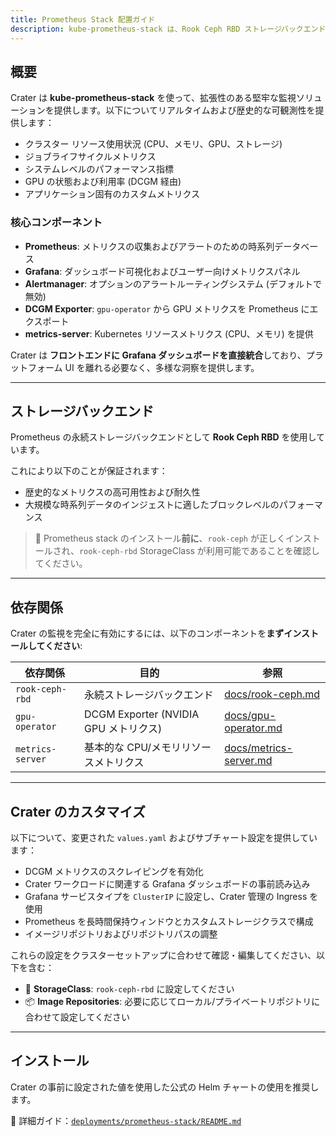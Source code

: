 ```yaml
---
title: Prometheus Stack 配置ガイド
description: kube-prometheus-stack は、Rook Ceph RBD ストレージバックエンドを用いて、GPU、ジョブライフサイクル、クラスターメトリクスを含む包括的な監視を提供します。
---
```


## 概要

Crater は **kube-prometheus-stack** を使って、拡張性のある堅牢な監視ソリューションを提供します。以下についてリアルタイムおよび歴史的な可観測性を提供します：

- クラスター リソース使用状況 (CPU、メモリ、GPU、ストレージ)
- ジョブライフサイクルメトリクス
- システムレベルのパフォーマンス指標
- GPU の状態および利用率 (DCGM 経由)
- アプリケーション固有のカスタムメトリクス

### 核心コンポーネント

- **Prometheus**: メトリクスの収集およびアラートのための時系列データベース
- **Grafana**: ダッシュボード可視化およびユーザー向けメトリクスパネル
- **Alertmanager**: オプションのアラートルーティングシステム (デフォルトで無効)
- **DCGM Exporter**: `gpu-operator` から GPU メトリクスを Prometheus にエクスポート
- **metrics-server**: Kubernetes リソースメトリクス (CPU、メモリ) を提供

Crater は **フロントエンドに Grafana ダッシュボードを直接統合**しており、プラットフォーム UI を離れる必要なく、多様な洞察を提供します。

---

## ストレージバックエンド

Prometheus の永続ストレージバックエンドとして **Rook Ceph RBD** を使用しています。

これにより以下のことが保証されます：

- 歴史的なメトリクスの高可用性および耐久性
- 大規模な時系列データのインジェストに適したブロックレベルのパフォーマンス

> 📌 Prometheus stack のインストール**前に**、`rook-ceph` が正しくインストールされ、`rook-ceph-rbd` StorageClass が利用可能であることを確認してください。

---

## 依存関係

Crater の監視を完全に有効にするには、以下のコンポーネントを**まずインストールしてください**:

| 依存関係          | 目的                                           | 参照                                                                 |
|-------------------|------------------------------------------------|---------------------------------------------------------------------|
| `rook-ceph-rbd`   | 永続ストレージバックエンド                       | [docs/rook-ceph.md](./rook-ceph.md)                                 |
| `gpu-operator`    | DCGM Exporter (NVIDIA GPU メトリクス)           | [docs/gpu-operator.md](./gpu-operator.md)                           |
| `metrics-server`  | 基本的な CPU/メモリリソースメトリクス            | [docs/metrics-server.md](./metrics-server.md)                       |

---

## Crater のカスタマイズ

以下について、変更された `values.yaml` およびサブチャート設定を提供しています：

- DCGM メトリクスのスクレイピングを有効化
- Crater ワークロードに関連する Grafana ダッシュボードの事前読み込み
- Grafana サービスタイプを `ClusterIP` に設定し、Crater 管理の Ingress を使用
- Prometheus を長時間保持ウィンドウとカスタムストレージクラスで構成
- イメージリポジトリおよびリポジトリパスの調整

これらの設定をクラスターセットアップに合わせて確認・編集してください、以下を含む：

- 🔁 **StorageClass**: `rook-ceph-rbd` に設定してください
- 📦 **Image Repositories**: 必要に応じてローカル/プライベートリポジトリに合わせて設定してください

---

## インストール

Crater の事前に設定された値を使用した公式の Helm チャートの使用を推奨します。

📖 詳細ガイド：[`deployments/prometheus-stack/README.md`](../deployments/prometheus-stack/README.md)